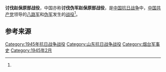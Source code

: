 {{Infobox Military Conflict
|campaign=
|image=
|caption=
|conflict=讨伐赵保原部战役
|date=1945年2月11日－19日
|place=[[山东省|山东省]][[莱阳县|莱阳县]]南部
|result=
|combatant1=[[国民革命军第十八集团军|八路军(国民革命军第十八集团军)]]胶东军区第13、14、16团，东海、北海独立团，海阳、莱东、西栖独立营和军区特务营、炮兵营及民兵等
|combatant2=“伪”军剿共第7路军[[赵保原|赵保原]]<ref>[http://blog.udn.com/sam1266/7461395 關於敵後國軍部隊的「偽化」問題]</ref>部
|commander1=
|commander2=
|strength1=
|strength2=1.8万余<ref name="军事科学院" />
|casualties1=
|casualties2=2000余，被俘7370<ref name="军事科学院">《中国人民解放军全史》军事历史研究部 编，军事科学出版社，2000年，ISBN 7-80137-315-4，卷“中国人民解放军战役战斗总览”。</ref>
|}}

'''讨伐赵保原部战役'''，中国亦称'''讨伐伪军赵保原部战役'''，是[[中国抗日战争|中国抗日战争]]中，[[中国共产党|中国共产党]]领导的[[八路军|八路军]]和[[伪军|伪军]]发生的[[战役|战役]]<ref name="军事科学院" />。

== 参考来源 ==
{{reflist}}

{{战争小作品}}
{{中国抗日战争中共战役战斗}}

[[Category:1945年抗日战争战役|Category:1945年抗日战争战役]]
[[Category:山东抗日战争战役|Category:山东抗日战争战役]]
[[Category:烟台军事史|Category:烟台军事史]]
[[Category:1945年2月|Category:1945年2月]]